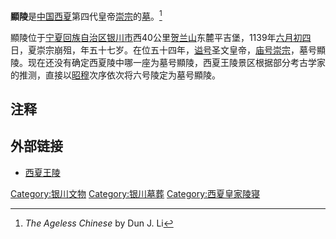 {{文物保护单位
| 级别 = 全国
| 图片 = 西夏王陵6号陵.svg
| 名称 = [[西夏王陵|西夏陵]]<br/><small>顯陵
| 编号 = 3-248
| 分类 = 墓葬
| 时代 = [[西夏|西夏]]
| 所在 = [[宁夏回族自治区|宁夏回族自治区]][[银川市|银川市]]
| 登录 = 1988年
| Cat = 宁夏全国重点文物保护单位
}}
'''顯陵'''是[[中国|中国]][[西夏|西夏]]第四代皇帝[[夏崇宗|崇宗]]的[[墓|墓]]。<ref>''The Ageless Chinese'' by Dun J. Li</ref>

顯陵位于[[宁夏回族自治区|宁夏回族自治区]][[银川市|银川市]]西40公里[[贺兰山|贺兰山]]东麓平吉堡，1139年[[六月初四|六月初四]]日，夏崇宗崩殂，年五十七岁。在位五十四年，[[谥号|谥号]]圣文皇帝，[[庙号|庙号]][[崇宗|崇宗]]，墓号顯陵。现在还没有确定西夏陵中哪一座为墓号顯陵，西夏王陵景区根据部分考古学家的推测，直接以[[昭穆|昭穆]]次序依次将六号陵定为墓号顯陵。

==注释==
{{reflist}}

==外部链接==
*[https://web.archive.org/web/20140719063523/http://xixialing.com/ 西夏王陵]

{{宁夏全国重点文物保护单位}}

[[Category:银川文物|Category:银川文物]]
[[Category:银川墓葬|Category:银川墓葬]]
[[Category:西夏皇家陵寝|Category:西夏皇家陵寝]]